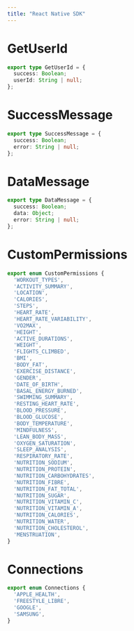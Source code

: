 ```yaml
---
title: "React Native SDK"
---
```

# GetUserId

```typescript
export type GetUserId = {
  success: Boolean;
  userId: String | null;
};

```

# SuccessMessage

```typescript
export type SuccessMessage = {
  success: Boolean;
  error: String | null;
};

```

# DataMessage

```typescript
export type DataMessage = {
  success: Boolean;
  data: Object;
  error: String | null;
};

```

# CustomPermissions

```typescript
export enum CustomPermissions {
  'WORKOUT_TYPES',
  'ACTIVITY_SUMMARY',
  'LOCATION',
  'CALORIES',
  'STEPS',
  'HEART_RATE',
  'HEART_RATE_VARIABILITY',
  'VO2MAX',
  'HEIGHT',
  'ACTIVE_DURATIONS',
  'WEIGHT',
  'FLIGHTS_CLIMBED',
  'BMI',
  'BODY_FAT',
  'EXERCISE_DISTANCE',
  'GENDER',
  'DATE_OF_BIRTH',
  'BASAL_ENERGY_BURNED',
  'SWIMMING_SUMMARY',
  'RESTING_HEART_RATE',
  'BLOOD_PRESSURE',
  'BLOOD_GLUCOSE',
  'BODY_TEMPERATURE',
  'MINDFULNESS',
  'LEAN_BODY_MASS',
  'OXYGEN_SATURATION',
  'SLEEP_ANALYSIS',
  'RESPIRATORY_RATE',
  'NUTRITION_SODIUM',
  'NUTRITION_PROTEIN',
  'NUTRITION_CARBOHYDRATES',
  'NUTRITION_FIBRE',
  'NUTRITION_FAT_TOTAL',
  'NUTRITION_SUGAR',
  'NUTRITION_VITAMIN_C',
  'NUTRITION_VITAMIN_A',
  'NUTRITION_CALORIES',
  'NUTRITION_WATER',
  'NUTRITION_CHOLESTEROL',
  'MENSTRUATION',
}

```

# Connections

```typescript
export enum Connections {
  'APPLE_HEALTH',
  'FREESTYLE_LIBRE',
  'GOOGLE',
  'SAMSUNG',
}

```



